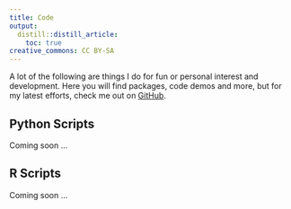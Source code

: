 ```yaml
---
title: Code
output:
  distill::distill_article:
    toc: true
creative_commons: CC BY-SA
---
```


A lot of the following are things I do for fun or personal interest and development. Here you will find packages, code demos and more, but for my latest efforts, check me out on [GitHub](https://github.com/QuantBender).


## Python Scripts

Coming soon ...

## R Scripts

Coming soon ...
